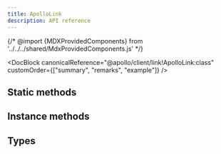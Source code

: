 ```yaml
---
title: ApolloLink
description: API reference
---
```


{/* @import {MDXProvidedComponents} from '../../../shared/MdxProvidedComponents.js' */}

<DocBlock
  canonicalReference="@apollo/client/link!ApolloLink:class"
  customOrder={["summary", "remarks", "example"]}
/>

## Static methods

<FunctionDetails
  canonicalReference="@apollo/client/link!ApolloLink.from:member(1)"
  headingLevel={3}
  displayName="ApolloLink.from"
  result={false}
/>

<FunctionDetails
  canonicalReference="@apollo/client/link!ApolloLink.split:member(1)"
  headingLevel={3}
  displayName="ApolloLink.split"
  result={false}
/>

<FunctionDetails
  canonicalReference="@apollo/client/link!ApolloLink.execute:member(1)"
  headingLevel={3}
  displayName="ApolloLink.execute"
  result={false}
/>

<FunctionDetails
  canonicalReference="@apollo/client/link!ApolloLink.empty:member(1)"
  headingLevel={3}
  displayName="ApolloLink.empty"
  result={false}
/>

<FunctionDetails
  canonicalReference="@apollo/client/link!ApolloLink.concat:member(1)"
  headingLevel={3}
  displayName="ApolloLink.concat"
  result={false}
/>

## Instance methods

<FunctionDetails
  canonicalReference="@apollo/client/link!ApolloLink#concat:member(1)"
  headingLevel={3}
  result={false}
/>

<FunctionDetails
  canonicalReference="@apollo/client/link!ApolloLink#split:member(1)"
  headingLevel={3}
  result={false}
/>

## Types

<InterfaceDetails
  canonicalReference="@apollo/client/link!ApolloLink.ExecuteContext:interface"
  headingLevel={3}
  displayName="ApolloLink.ExecuteContext"
/>

<FunctionDetails
  canonicalReference="@apollo/client/link!ApolloLink.DocumentationTypes.ForwardFunction:function(1)"
  headingLevel={3}
  displayName="ApolloLink.ForwardFunction"
  result={false}
/>

<InterfaceDetails
  canonicalReference="@apollo/client/link!ApolloLink.Request:interface"
  headingLevel={3}
  displayName="ApolloLink.Request"
/>

<FunctionDetails
  canonicalReference="@apollo/client/link!ApolloLink.DocumentationTypes.RequestHandler:function(1)"
  headingLevel={3}
  result={false}
  displayName="ApolloLink.RequestHandler"
/>

<InterfaceDetails
  canonicalReference="@apollo/client/link!ApolloLink.Operation:interface"
  headingLevel={3}
  displayName="ApolloLink.Operation"
/>

<InterfaceDetails
  canonicalReference="@apollo/client/link!ApolloLink.OperationContext:interface"
  headingLevel={3}
  displayName="ApolloLink.OperationContext"
/>
